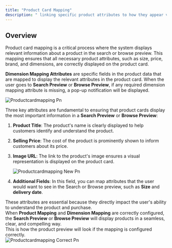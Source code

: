```yaml
---
title: "Product Card Mapping"
description: " linking specific product attributes to how they appear visually on the product listing or search results page."
---
```


## Overview

Product card mapping is a critical process where the system displays relevant information about a product in the search or browse preview. This mapping ensures that all necessary product attributes, such as size, price, brand, and dimensions, are correctly displayed on the product card.

**Dimension Mapping Attributes** are specific fields in the product data that are mapped to display the relevant attributes in the product card. When the user goes to **Search Preview** or **Browse Preview**, if any required dimension mapping attribute is missing, a pop-up notification will be displayed.

![Productcardmapping Pn](/images/Productcardmapping.png)

Three key attributes are fundamental to ensuring that product cards display the most important information in a **Search Preview** or **Browse Preview**:

1. **Product Title**: The product's name is clearly displayed to help customers identify and understand the product.
2. **Selling Price**: The cost of the product is prominently shown to inform customers about its price.
3. **Image URL**: The link to the product's image ensures a visual representation is displayed on the product card.

   ![Productcardmapping New Pn](/images/Productcardmapping_new.png)
4. **Additional Fields**: In this field, you can map attributes that the user would want to see in the Search or Browse preview, such as **Size** and **delivery date**.

These attributes are essential because they directly impact the user's ability to understand the product and purchase.\
When **Product Mapping** and **Dimension Mapping** are correctly configured, the **Search Preview** or **Browse Preview** will display products in a seamless, clear, and compelling way.\
This is how the product preview will look if the mapping is configured correctly.\
![Productcardmapping Correct Pn](/images/ProductcardmappingCorrect.png)